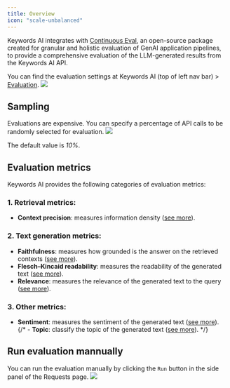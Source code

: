 ```yaml
---
title: Overview
icon: "scale-unbalanced"
---
```


Keywords AI integrates with [Continuous Eval](https://docs.relari.ai/metrics/intro), an open-source package created for granular and holistic evaluation of GenAI application pipelines, to provide a comprehensive evaluation of the LLM-generated results from the Keywords AI API.

You can find the evaluation settings at Keywords AI (top of left nav bar) > [Evaluation](https://platform.keywordsai.co/platform/api/evaluations).
<img src="/images/evaluation/overview.png"/>

## Sampling
Evaluations are expensive. You can specify a percentage of API calls to be randomly selected for evaluation.
<img src="/images/evaluation/sampling.png"/>

The default value is _10%_.

## Evaluation metrics
Keywords AI provides the following categories of evaluation metrics:

### 1. Retrieval metrics:
- **Context precision**: measures information density ([see more](/features/evaluation/retrieval/context-precision)).

### 2. Text generation metrics:
- **Faithfulness**: measures how grounded is the answer on the retrieved contexts ([see more](/features/evaluation/generation/faithfulness)).
- **Flesch–Kincaid readability**: measures the readability of the generated text ([see more](/features/evaluation/generation/flesch-kincaid)).
- **Relevance**: measures the relevance of the generated text to the query ([see more](/features/evaluation/generation/answer-relevance)).

### 3. Other metrics:
- **Sentiment**: measures the sentiment of the generated text ([see more](/features/evaluation/other/sentiment)).
{/* - **Topic**: classify the topic of the generated text ([see more](/features/evaluation/other/topic)). */}


## Run evaluation mannually

You can run the evaluation manually by clicking the `Run` button in the side panel of the Requests page.
<img src="/images/evaluation/manually-evaluation.png"/>